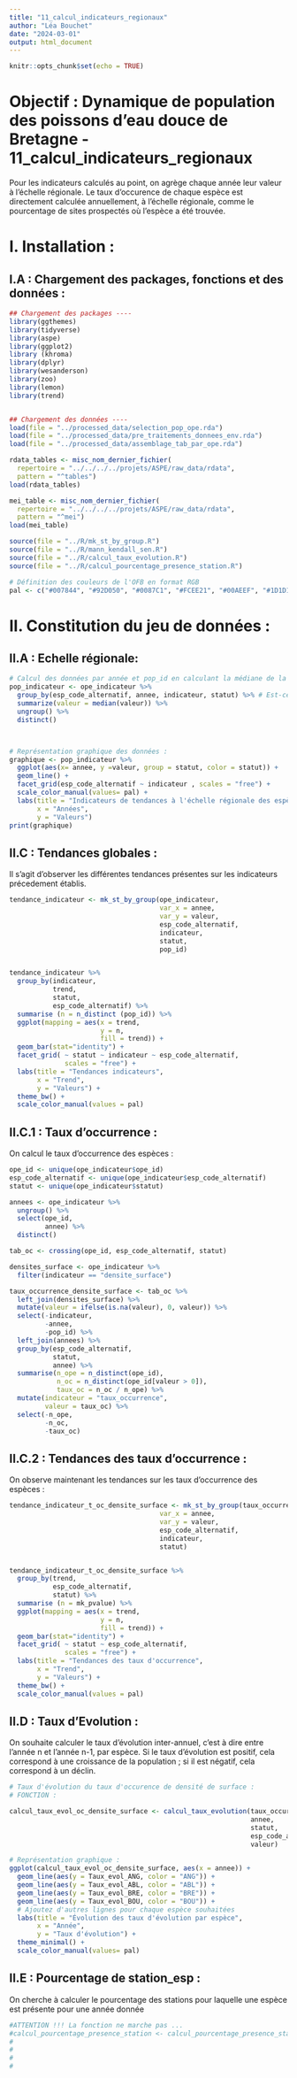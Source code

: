 ```yaml
---
title: "11_calcul_indicateurs_regionaux"
author: "Léa Bouchet"
date: "2024-03-01"
output: html_document
---
```


```r
knitr::opts_chunk$set(echo = TRUE)
```


# Objectif : Dynamique de population des poissons d'eau douce de Bretagne - 11_calcul_indicateurs_regionaux

Pour les indicateurs calculés au point, on agrège chaque année leur valeur à l'échelle régionale. Le taux d'occurence de chaque espèce est directement calculée annuellement, à l'échelle régionale, comme le pourcentage de sites prospectés où l'espèce a été trouvée. 


# I. Installation : 
## I.A : Chargement des packages, fonctions et des données : 

```r

## Chargement des packages ----
library(ggthemes)
library(tidyverse)
library(aspe)
library(ggplot2)
library (khroma)
library(dplyr)
library(wesanderson)
library(zoo)
library(lemon)
library(trend)


## Chargement des données ----
load(file = "../processed_data/selection_pop_ope.rda")
load(file = "../processed_data/pre_traitements_donnees_env.rda")
load(file = "../processed_data/assemblage_tab_par_ope.rda")

rdata_tables <- misc_nom_dernier_fichier(
  repertoire = "../../../../projets/ASPE/raw_data/rdata",
  pattern = "^tables")
load(rdata_tables)

mei_table <- misc_nom_dernier_fichier(
  repertoire = "../../../../projets/ASPE/raw_data/rdata",
  pattern = "^mei")
load(mei_table)

source(file = "../R/mk_st_by_group.R")
source(file = "../R/mann_kendall_sen.R")
source(file = "../R/calcul_taux_evolution.R")
source(file = "../R/calcul_pourcentage_presence_station.R")

# Définition des couleurs de l'OFB en format RGB
pal <- c("#007844", "#92D050", "#0087C1", "#FCEE21", "#00AEEF", "#1D1D1B", "#A97B30", "#B9D9EB")
```


# II. Constitution du jeu de données : 
## II.A : Echelle régionale: 

```r
# Calcul des données par année et pop_id en calculant la médiane de la valeur de l'indicateur ----
pop_indicateur <- ope_indicateur %>%
  group_by(esp_code_alternatif, annee, indicateur, statut) %>% # Est-ce que je conserve le statut ? 
  summarize(valeur = median(valeur)) %>%
  ungroup() %>% 
  distinct()



# Représentation graphique des données : 
graphique <- pop_indicateur %>% 
  ggplot(aes(x= annee, y =valeur, group = statut, color = statut)) + 
  geom_line() +
  facet_grid(esp_code_alternatif ~ indicateur , scales = "free") + 
  scale_color_manual(values= pal) +
  labs(title = "Indicateurs de tendances à l'échelle régionale des espèces de poissons d'eau douce", 
       x = "Années", 
       y = "Valeurs")
print(graphique)

```

## II.C : Tendances globales : 
Il s'agit d'observer les différentes tendances présentes sur les indicateurs précedement établis. 
```r
tendance_indicateur <- mk_st_by_group(ope_indicateur,
                                      var_x = annee,
                                      var_y = valeur,
                                      esp_code_alternatif,
                                      indicateur,
                                      statut, 
                                      pop_id)


tendance_indicateur %>% 
  group_by(indicateur,
           trend,
           statut,
           esp_code_alternatif) %>% 
  summarise (n = n_distinct (pop_id)) %>% 
  ggplot(mapping = aes(x = trend,
                       y = n,
                       fill = trend)) +
  geom_bar(stat="identity") +
  facet_grid( ~ statut ~ indicateur ~ esp_code_alternatif, 
              scales = "free") +
  labs(title = "Tendances indicateurs", 
       x = "Trend", 
       y = "Valeurs") +
  theme_bw() +
  scale_color_manual(values = pal)
```



## II.C.1 : Taux d'occurrence : 

On calcul le taux d'occurrence des espèces : 
```r
ope_id <- unique(ope_indicateur$ope_id)
esp_code_alternatif <- unique(ope_indicateur$esp_code_alternatif)
statut <- unique(ope_indicateur$statut)

annees <- ope_indicateur %>% 
  ungroup() %>% 
  select(ope_id,
         annee) %>% 
  distinct()

tab_oc <- crossing(ope_id, esp_code_alternatif, statut) 

densites_surface <- ope_indicateur %>% 
  filter(indicateur == "densite_surface") 

taux_occurrence_densite_surface <- tab_oc %>% 
  left_join(densites_surface) %>% 
  mutate(valeur = ifelse(is.na(valeur), 0, valeur)) %>% 
  select(-indicateur,
         -annee,
         -pop_id) %>% 
  left_join(annees) %>% 
  group_by(esp_code_alternatif,
           statut,
           annee) %>% 
  summarise(n_ope = n_distinct(ope_id),
            n_oc = n_distinct(ope_id[valeur > 0]),
            taux_oc = n_oc / n_ope) %>% 
  mutate(indicateur = "taux_occurrence",
         valeur = taux_oc) %>% 
  select(-n_ope,
         -n_oc,
         -taux_oc)

```


## II.C.2 : Tendances des taux d'occurrence : 

On observe maintenant les tendances sur les taux d'occurrence des espèces : 

```r
tendance_indicateur_t_oc_densite_surface <- mk_st_by_group(taux_occurrence_densite_surface,
                                      var_x = annee,
                                      var_y = valeur,
                                      esp_code_alternatif,
                                      indicateur,
                                      statut)


tendance_indicateur_t_oc_densite_surface %>% 
  group_by(trend,
           esp_code_alternatif,
           statut) %>% 
  summarise (n = mk_pvalue) %>% 
  ggplot(mapping = aes(x = trend,
                       y = n,
                       fill = trend)) +
  geom_bar(stat="identity") +
  facet_grid( ~ statut ~ esp_code_alternatif, 
              scales = "free") +
  labs(title = "Tendances des taux d'occurrence", 
       x = "Trend", 
       y = "Valeurs") +
  theme_bw() +
  scale_color_manual(values = pal)

```

## II.D : Taux d'Evolution :

On souhaite calculer le taux d'évolution inter-annuel, c'est à dire entre l'année n et l'année n-1, par espèce. Si le taux d'évolution est positif, cela correspond à une croissance de la population ; si il est négatif, cela correspond à un déclin. 

```r
# Taux d'évolution du taux d'occurence de densité de surface : 
# FONCTION : 

calcul_taux_evol_oc_densite_surface <- calcul_taux_evolution(taux_occurrence_densite_surface,
                                                             annee,
                                                             statut,
                                                             esp_code_alternatif,
                                                             valeur)

# Représentation graphique :
ggplot(calcul_taux_evol_oc_densite_surface, aes(x = annee)) +
  geom_line(aes(y = Taux_evol_ANG, color = "ANG")) +
  geom_line(aes(y = Taux_evol_ABL, color = "ABL")) +
  geom_line(aes(y = Taux_evol_BRE, color = "BRE")) +
  geom_line(aes(y = Taux_evol_BOU, color = "BOU")) +
  # Ajoutez d'autres lignes pour chaque espèce souhaitées
  labs(title = "Évolution des taux d'évolution par espèce",
       x = "Année",
       y = "Taux d'évolution") +
  theme_minimal() +
  scale_color_manual(values= pal)

```




## II.E : Pourcentage de station_esp :

On cherche à calculer le pourcentage des stations pour laquelle une espèce est présente pour une année donnée


```r
#ATTENTION !!! La fonction ne marche pas ... 
#calcul_pourcentage_presence_station <- calcul_pourcentage_presence_station(pop_indicateur,
#                                                                           esp_code_alternatif,
#                                                                           statut,
#                                                                           pop_id,
#                                                                           annee)
```

